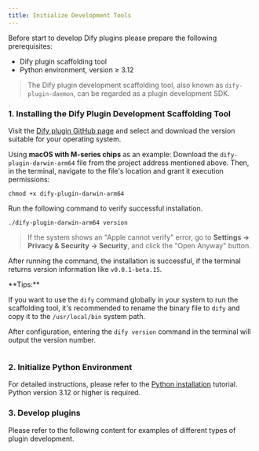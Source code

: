 ```yaml
---
title: Initialize Development Tools
---
```



Before start to develop Dify plugins please prepare the following prerequisites:

* Dify plugin scaffolding tool
* Python environment, version ≥ 3.12

> The Dify plugin development scaffolding tool, also known as `dify-plugin-daemon`, can be regarded as a plugin development SDK.

### **1. Installing the Dify Plugin Development Scaffolding Tool**

Visit the [Dify plugin GitHub page](https://github.com/langgenius/dify-plugin-daemon/releases) and select and download the version suitable for your operating system.

Using **macOS with M-series chips** as an example: Download the `dify-plugin-darwin-arm64` file from the project address mentioned above. Then, in the terminal, navigate to the file's location and grant it execution permissions:

```
chmod +x dify-plugin-darwin-arm64
```

Run the following command to verify successful installation.

```
./dify-plugin-darwin-arm64 version
```

> If the system shows an "Apple cannot verify" error, go to **Settings → Privacy & Security → Security**, and click the "Open Anyway" button.

After running the command, the installation is successful, if the terminal returns version information like `v0.0.1-beta.15`.

<Info>
**Tips:**

If you want to use the `dify` command globally in your system to run the scaffolding tool, it's recommended to rename the binary file to `dify` and copy it to the `/usr/local/bin` system path.

After configuration, entering the `dify version` command in the terminal will output the version number.

<img
src="https://assets-docs.dify.ai/2025/01/74e57a57c1ae1cc70f4a45084cbbb37e.png"
className="mx-auto"
alt=""
/>
</Info>

### **2. Initialize Python Environment**

For detailed instructions, please refer to the [Python installation](https://pythontest.com/python/installing-python-3-11/) tutorial. Python version 3.12 or higher is required.

### 3. **Develop plugins**

Please refer to the following content for examples of different types of plugin development.

<Card title="Tool Plugin" icon="link" href="/en/plugins/quick-start/develop-plugins/tool-plugin">
</Card>

<Card title="Model Plugin" icon="link" href="/en/plugins/quick-start/develop-plugins/model-plugin">
</Card>

<Card title="Agent Strategy Plugin" icon="link" href="/en/plugins/quick-start/develop-plugins/agent-strategy-plugin">
</Card>

<Card title="Extension Plugin" icon="link" href="/en/plugins/quick-start/develop-plugins/extension-plugin">
</Card>

<Card title="Bundle Plugin" icon="link" href="/en/plugins/quick-start/develop-plugins/bundle">
</Card>
